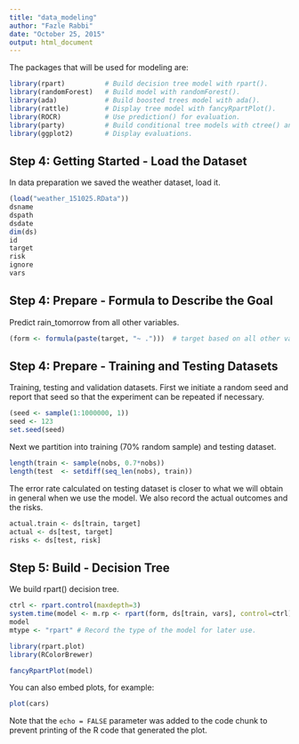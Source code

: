 ```yaml
---
title: "data_modeling"
author: "Fazle Rabbi"
date: "October 25, 2015"
output: html_document
---
```


The packages that will be used for modeling are:

```r
library(rpart)          # Build decision tree model with rpart().
library(randomForest)   # Build model with randomForest().
library(ada)            # Build boosted trees model with ada().
library(rattle)         # Display tree model with fancyRpartPlot().
library(ROCR)           # Use prediction() for evaluation.
library(party)          # Build conditional tree models with ctree() and cforest().
library(ggplot2)        # Display evaluations.

```

## Step 4: Getting Started - Load the Dataset
In data preparation we saved the weather dataset, load it.

```r
(load("weather_151025.RData"))
dsname
dspath
dsdate
dim(ds)
id
target
risk
ignore
vars
```


## Step 4: Prepare - Formula to Describe the Goal
Predict rain_tomorrow from all other variables.

```r
(form <- formula(paste(target, "~ .")))  # target based on all other variables
```

## Step 4: Prepare - Training and Testing Datasets
Training, testing and validation datasets. First we initiate a random seed and report that seed so that the experiment can be repeated if necessary.

```r
(seed <- sample(1:1000000, 1))
seed <- 123
set.seed(seed)
```

Next we partition into training (70% random sample) and testing dataset.
```r
length(train <- sample(nobs, 0.7*nobs))
length(test  <- setdiff(seq_len(nobs), train))
```
The error rate calculated on testing dataset is closer to what we will obtain in general when we use the model. We also record the actual outcomes and the risks.

```r
actual.train <- ds[train, target]
actual <- ds[test, target]
risks <- ds[test, risk]
```

## Step 5: Build - Decision Tree
We build rpart() decision tree.

```r
ctrl <- rpart.control(maxdepth=3)
system.time(model <- m.rp <- rpart(form, ds[train, vars], control=ctrl))
model
mtype <- "rpart" # Record the type of the model for later use.

library(rpart.plot)
library(RColorBrewer)

fancyRpartPlot(model)
```


You can also embed plots, for example:

```r
plot(cars)
```

Note that the `echo = FALSE` parameter was added to the code chunk to prevent printing of the R code that generated the plot.
